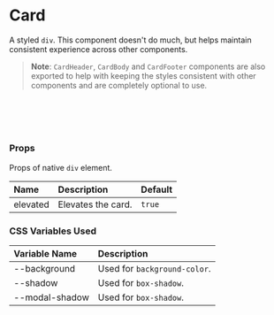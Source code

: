 
<Meta of={CardStories} />

# Card

A styled `div`. This component doesn't do much, but helps maintain consistent experience across other components.

> **Note**: `CardHeader`, `CardBody` and `CardFooter` components are also exported to help with keeping the styles
> consistent with other components and are completely optional to use.

<Canvas of={CardStories.Variants} className="canvas-background"/>

```jsx
import { Card } from 'no-frills-ui';

// Render
<Card />
```

### Props

Props of native `div` element.

| Name | Description | Default |
| :- | :- | :- |
| elevated | Elevates the card. | `true` |

<Controls of={CardStories.Primary} />

### CSS Variables Used

| Variable Name | Description |
| :- | :- |
| --background | Used for `background-color`. |
| --shadow | Used for `box-shadow`. |
| --modal-shadow | Used for `box-shadow`. |
